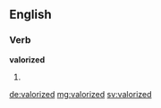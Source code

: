 ==English==

===Verb===
'''valorized'''

# {{en-past of|valorize}}

[[de:valorized]]
[[mg:valorized]]
[[sv:valorized]]